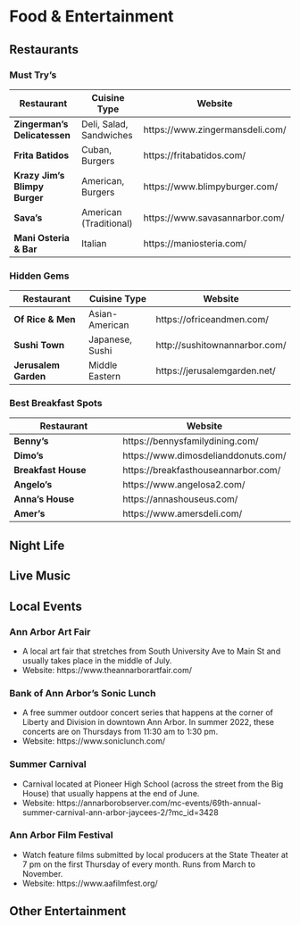 # Food & Entertainment {#food-entertainment}


## Restaurants
### Must Try's
**Restaurant**                    | Cuisine Type              | Website
-----------------                 | ---------------           | -----------
**Zingerman's Delicatessen**      | Deli, Salad, Sandwiches   | https://www.zingermansdeli.com/
**Frita Batidos**                 | Cuban, Burgers            | https://fritabatidos.com/       
**Krazy Jim’s Blimpy Burger**     | American, Burgers         | https://www.blimpyburger.com/
**Sava’s**                        | American (Traditional)    | https://www.savasannarbor.com/
**Mani Osteria & Bar**            | Italian                   | https://maniosteria.com/

### Hidden Gems
**Restaurant**                    | Cuisine Type              | Website
-----------------                 | ---------------           | -----------
**Of Rice & Men**                 | Asian-American            | https://ofriceandmen.com/
**Sushi Town**                    | Japanese, Sushi           | http://sushitownannarbor.com/    
**Jerusalem Garden**              | Middle Eastern            | https://jerusalemgarden.net/

### Best Breakfast Spots
**Restaurant**                    | Website
--------------------------------- | -----------
**Benny's**                       | https://bennysfamilydining.com/
**Dimo's**                        | https://www.dimosdelianddonuts.com/    
**Breakfast House**               | https://breakfasthouseannarbor.com/
**Angelo's**                      | https://www.angelosa2.com/
**Anna's House**                  | https://annashouseus.com/
**Amer's**                        | https://www.amersdeli.com/

## Night Life


## Live Music


## Local Events
### Ann Arbor Art Fair
- A local art fair that stretches from South University Ave to Main St and usually takes place in the middle of July.
- Website: https://www.theannarborartfair.com/

### Bank of Ann Arbor's Sonic Lunch
* A free summer outdoor concert series that happens at the corner of Liberty and Division in downtown Ann Arbor. In summer 2022, these concerts are on Thursdays from 11:30 am to 1:30 pm.
* Website: https://www.soniclunch.com/

### Summer Carnival
* Carnival located at Pioneer High School (across the street from the Big House) that usually happens at the end of June.
* Website: https://annarborobserver.com/mc-events/69th-annual-summer-carnival-ann-arbor-jaycees-2/?mc_id=3428

### Ann Arbor Film Festival
* Watch feature films submitted by local producers at the State Theater at 7 pm on the first Thursday of every month. Runs from March to November.
* Website: https://www.aafilmfest.org/

## Other Entertainment